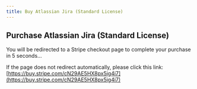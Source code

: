 ```yaml
---
title: Buy Atlassian Jira (Standard License)
---
```



<Head>
  <meta httpEquiv="refresh" content="5; url='https://buy.stripe.com/cN29AE5HX8px5ig4i7'" />
</Head>

## Purchase Atlassian Jira (Standard License)

You will be redirected to a Stripe checkout page to complete your purchase in 5 seconds...

If the page does not redirect automatically, please click this link: [https://buy.stripe.com/cN29AE5HX8px5ig4i7](https://buy.stripe.com/cN29AE5HX8px5ig4i7)
